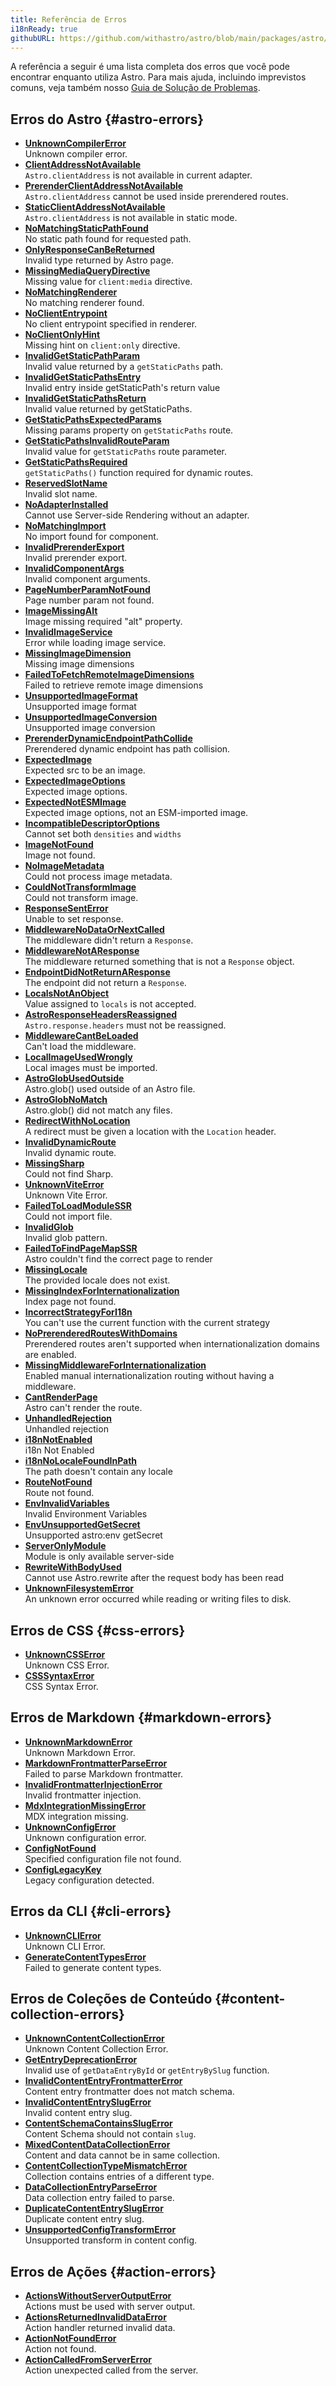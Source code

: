 ```yaml
---
title: Referência de Erros
i18nReady: true
githubURL: https://github.com/withastro/astro/blob/main/packages/astro/src/core/errors/errors-data.ts
---
```


A referência a seguir é uma lista completa dos erros que você pode encontrar enquanto utiliza Astro. Para mais ajuda, incluindo imprevistos comuns, veja também nosso [Guia de Solução de Problemas](/pt-br/guides/troubleshooting/).

## Erros do Astro \{#astro-errors\}

- [**UnknownCompilerError**](/pt-br/reference/errors/unknown-compiler-error/)<br/>Unknown compiler error.
- [**ClientAddressNotAvailable**](/pt-br/reference/errors/client-address-not-available/)<br/>`Astro.clientAddress` is not available in current adapter.
- [**PrerenderClientAddressNotAvailable**](/pt-br/reference/errors/prerender-client-address-not-available/)<br/>`Astro.clientAddress` cannot be used inside prerendered routes.
- [**StaticClientAddressNotAvailable**](/pt-br/reference/errors/static-client-address-not-available/)<br/>`Astro.clientAddress` is not available in static mode.
- [**NoMatchingStaticPathFound**](/pt-br/reference/errors/no-matching-static-path-found/)<br/>No static path found for requested path.
- [**OnlyResponseCanBeReturned**](/pt-br/reference/errors/only-response-can-be-returned/)<br/>Invalid type returned by Astro page.
- [**MissingMediaQueryDirective**](/pt-br/reference/errors/missing-media-query-directive/)<br/>Missing value for `client:media` directive.
- [**NoMatchingRenderer**](/pt-br/reference/errors/no-matching-renderer/)<br/>No matching renderer found.
- [**NoClientEntrypoint**](/pt-br/reference/errors/no-client-entrypoint/)<br/>No client entrypoint specified in renderer.
- [**NoClientOnlyHint**](/pt-br/reference/errors/no-client-only-hint/)<br/>Missing hint on `client:only` directive.
- [**InvalidGetStaticPathParam**](/pt-br/reference/errors/invalid-get-static-path-param/)<br/>Invalid value returned by a `getStaticPaths` path.
- [**InvalidGetStaticPathsEntry**](/pt-br/reference/errors/invalid-get-static-paths-entry/)<br/>Invalid entry inside getStaticPath's return value
- [**InvalidGetStaticPathsReturn**](/pt-br/reference/errors/invalid-get-static-paths-return/)<br/>Invalid value returned by getStaticPaths.
- [**GetStaticPathsExpectedParams**](/pt-br/reference/errors/get-static-paths-expected-params/)<br/>Missing params property on `getStaticPaths` route.
- [**GetStaticPathsInvalidRouteParam**](/pt-br/reference/errors/get-static-paths-invalid-route-param/)<br/>Invalid value for `getStaticPaths` route parameter.
- [**GetStaticPathsRequired**](/pt-br/reference/errors/get-static-paths-required/)<br/>`getStaticPaths()` function required for dynamic routes.
- [**ReservedSlotName**](/pt-br/reference/errors/reserved-slot-name/)<br/>Invalid slot name.
- [**NoAdapterInstalled**](/pt-br/reference/errors/no-adapter-installed/)<br/>Cannot use Server-side Rendering without an adapter.
- [**NoMatchingImport**](/pt-br/reference/errors/no-matching-import/)<br/>No import found for component.
- [**InvalidPrerenderExport**](/pt-br/reference/errors/invalid-prerender-export/)<br/>Invalid prerender export.
- [**InvalidComponentArgs**](/pt-br/reference/errors/invalid-component-args/)<br/>Invalid component arguments.
- [**PageNumberParamNotFound**](/pt-br/reference/errors/page-number-param-not-found/)<br/>Page number param not found.
- [**ImageMissingAlt**](/pt-br/reference/errors/image-missing-alt/)<br/>Image missing required "alt" property.
- [**InvalidImageService**](/pt-br/reference/errors/invalid-image-service/)<br/>Error while loading image service.
- [**MissingImageDimension**](/pt-br/reference/errors/missing-image-dimension/)<br/>Missing image dimensions
- [**FailedToFetchRemoteImageDimensions**](/pt-br/reference/errors/failed-to-fetch-remote-image-dimensions/)<br/>Failed to retrieve remote image dimensions
- [**UnsupportedImageFormat**](/pt-br/reference/errors/unsupported-image-format/)<br/>Unsupported image format
- [**UnsupportedImageConversion**](/pt-br/reference/errors/unsupported-image-conversion/)<br/>Unsupported image conversion
- [**PrerenderDynamicEndpointPathCollide**](/pt-br/reference/errors/prerender-dynamic-endpoint-path-collide/)<br/>Prerendered dynamic endpoint has path collision.
- [**ExpectedImage**](/pt-br/reference/errors/expected-image/)<br/>Expected src to be an image.
- [**ExpectedImageOptions**](/pt-br/reference/errors/expected-image-options/)<br/>Expected image options.
- [**ExpectedNotESMImage**](/pt-br/reference/errors/expected-not-esmimage/)<br/>Expected image options, not an ESM-imported image.
- [**IncompatibleDescriptorOptions**](/pt-br/reference/errors/incompatible-descriptor-options/)<br/>Cannot set both `densities` and `widths`
- [**ImageNotFound**](/pt-br/reference/errors/image-not-found/)<br/>Image not found.
- [**NoImageMetadata**](/pt-br/reference/errors/no-image-metadata/)<br/>Could not process image metadata.
- [**CouldNotTransformImage**](/pt-br/reference/errors/could-not-transform-image/)<br/>Could not transform image.
- [**ResponseSentError**](/pt-br/reference/errors/response-sent-error/)<br/>Unable to set response.
- [**MiddlewareNoDataOrNextCalled**](/pt-br/reference/errors/middleware-no-data-or-next-called/)<br/>The middleware didn't return a `Response`.
- [**MiddlewareNotAResponse**](/pt-br/reference/errors/middleware-not-aresponse/)<br/>The middleware returned something that is not a `Response` object.
- [**EndpointDidNotReturnAResponse**](/pt-br/reference/errors/endpoint-did-not-return-aresponse/)<br/>The endpoint did not return a `Response`.
- [**LocalsNotAnObject**](/pt-br/reference/errors/locals-not-an-object/)<br/>Value assigned to `locals` is not accepted.
- [**AstroResponseHeadersReassigned**](/pt-br/reference/errors/astro-response-headers-reassigned/)<br/>`Astro.response.headers` must not be reassigned.
- [**MiddlewareCantBeLoaded**](/pt-br/reference/errors/middleware-cant-be-loaded/)<br/>Can't load the middleware.
- [**LocalImageUsedWrongly**](/pt-br/reference/errors/local-image-used-wrongly/)<br/>Local images must be imported.
- [**AstroGlobUsedOutside**](/pt-br/reference/errors/astro-glob-used-outside/)<br/>Astro.glob() used outside of an Astro file.
- [**AstroGlobNoMatch**](/pt-br/reference/errors/astro-glob-no-match/)<br/>Astro.glob() did not match any files.
- [**RedirectWithNoLocation**](/pt-br/reference/errors/redirect-with-no-location/)<br/>A redirect must be given a location with the `Location` header.
- [**InvalidDynamicRoute**](/pt-br/reference/errors/invalid-dynamic-route/)<br/>Invalid dynamic route.
- [**MissingSharp**](/pt-br/reference/errors/missing-sharp/)<br/>Could not find Sharp.
- [**UnknownViteError**](/pt-br/reference/errors/unknown-vite-error/)<br/>Unknown Vite Error.
- [**FailedToLoadModuleSSR**](/pt-br/reference/errors/failed-to-load-module-ssr/)<br/>Could not import file.
- [**InvalidGlob**](/pt-br/reference/errors/invalid-glob/)<br/>Invalid glob pattern.
- [**FailedToFindPageMapSSR**](/pt-br/reference/errors/failed-to-find-page-map-ssr/)<br/>Astro couldn't find the correct page to render
- [**MissingLocale**](/pt-br/reference/errors/missing-locale/)<br/>The provided locale does not exist.
- [**MissingIndexForInternationalization**](/pt-br/reference/errors/missing-index-for-internationalization/)<br/>Index page not found.
- [**IncorrectStrategyForI18n**](/pt-br/reference/errors/incorrect-strategy-for-i18n/)<br/>You can't use the current function with the current strategy
- [**NoPrerenderedRoutesWithDomains**](/pt-br/reference/errors/no-prerendered-routes-with-domains/)<br/>Prerendered routes aren't supported when internationalization domains are enabled.
- [**MissingMiddlewareForInternationalization**](/pt-br/reference/errors/missing-middleware-for-internationalization/)<br/>Enabled manual internationalization routing without having a middleware.
- [**CantRenderPage**](/pt-br/reference/errors/cant-render-page/)<br/>Astro can't render the route.
- [**UnhandledRejection**](/pt-br/reference/errors/unhandled-rejection/)<br/>Unhandled rejection
- [**i18nNotEnabled**](/pt-br/reference/errors/i18n-not-enabled/)<br/>i18n Not Enabled
- [**i18nNoLocaleFoundInPath**](/pt-br/reference/errors/i18n-no-locale-found-in-path/)<br/>The path doesn't contain any locale
- [**RouteNotFound**](/pt-br/reference/errors/route-not-found/)<br/>Route not found.
- [**EnvInvalidVariables**](/pt-br/reference/errors/env-invalid-variables/)<br/>Invalid Environment Variables
- [**EnvUnsupportedGetSecret**](/pt-br/reference/errors/env-unsupported-get-secret/)<br/>Unsupported astro:env getSecret
- [**ServerOnlyModule**](/pt-br/reference/errors/server-only-module/)<br/>Module is only available server-side
- [**RewriteWithBodyUsed**](/pt-br/reference/errors/rewrite-with-body-used/)<br/>Cannot use Astro.rewrite after the request body has been read
- [**UnknownFilesystemError**](/pt-br/reference/errors/unknown-filesystem-error/)<br/>An unknown error occurred while reading or writing files to disk.

## Erros de CSS \{#css-errors\}

- [**UnknownCSSError**](/pt-br/reference/errors/unknown-csserror/)<br/>Unknown CSS Error.
- [**CSSSyntaxError**](/pt-br/reference/errors/csssyntax-error/)<br/>CSS Syntax Error.

## Erros de Markdown \{#markdown-errors\}

- [**UnknownMarkdownError**](/pt-br/reference/errors/unknown-markdown-error/)<br/>Unknown Markdown Error.
- [**MarkdownFrontmatterParseError**](/pt-br/reference/errors/markdown-frontmatter-parse-error/)<br/>Failed to parse Markdown frontmatter.
- [**InvalidFrontmatterInjectionError**](/pt-br/reference/errors/invalid-frontmatter-injection-error/)<br/>Invalid frontmatter injection.
- [**MdxIntegrationMissingError**](/pt-br/reference/errors/mdx-integration-missing-error/)<br/>MDX integration missing.
- [**UnknownConfigError**](/pt-br/reference/errors/unknown-config-error/)<br/>Unknown configuration error.
- [**ConfigNotFound**](/pt-br/reference/errors/config-not-found/)<br/>Specified configuration file not found.
- [**ConfigLegacyKey**](/pt-br/reference/errors/config-legacy-key/)<br/>Legacy configuration detected.

## Erros da CLI \{#cli-errors\}

- [**UnknownCLIError**](/pt-br/reference/errors/unknown-clierror/)<br/>Unknown CLI Error.
- [**GenerateContentTypesError**](/pt-br/reference/errors/generate-content-types-error/)<br/>Failed to generate content types.

## Erros de Coleções de Conteúdo \{#content-collection-errors\}

- [**UnknownContentCollectionError**](/pt-br/reference/errors/unknown-content-collection-error/)<br/>Unknown Content Collection Error.
- [**GetEntryDeprecationError**](/pt-br/reference/errors/get-entry-deprecation-error/)<br/>Invalid use of `getDataEntryById` or `getEntryBySlug` function.
- [**InvalidContentEntryFrontmatterError**](/pt-br/reference/errors/invalid-content-entry-frontmatter-error/)<br/>Content entry frontmatter does not match schema.
- [**InvalidContentEntrySlugError**](/pt-br/reference/errors/invalid-content-entry-slug-error/)<br/>Invalid content entry slug.
- [**ContentSchemaContainsSlugError**](/pt-br/reference/errors/content-schema-contains-slug-error/)<br/>Content Schema should not contain `slug`.
- [**MixedContentDataCollectionError**](/pt-br/reference/errors/mixed-content-data-collection-error/)<br/>Content and data cannot be in same collection.
- [**ContentCollectionTypeMismatchError**](/pt-br/reference/errors/content-collection-type-mismatch-error/)<br/>Collection contains entries of a different type.
- [**DataCollectionEntryParseError**](/pt-br/reference/errors/data-collection-entry-parse-error/)<br/>Data collection entry failed to parse.
- [**DuplicateContentEntrySlugError**](/pt-br/reference/errors/duplicate-content-entry-slug-error/)<br/>Duplicate content entry slug.
- [**UnsupportedConfigTransformError**](/pt-br/reference/errors/unsupported-config-transform-error/)<br/>Unsupported transform in content config.

## Erros de Ações \{#action-errors\}

- [**ActionsWithoutServerOutputError**](/pt-br/reference/errors/actions-without-server-output-error/)<br/>Actions must be used with server output.
- [**ActionsReturnedInvalidDataError**](/pt-br/reference/errors/actions-returned-invalid-data-error/)<br/>Action handler returned invalid data.
- [**ActionNotFoundError**](/pt-br/reference/errors/action-not-found-error/)<br/>Action not found.
- [**ActionCalledFromServerError**](/pt-br/reference/errors/action-called-from-server-error/)<br/>Action unexpected called from the server.
